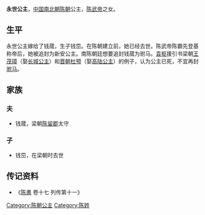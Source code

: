 {{for|梁武帝的女儿永世公主|蕭玉婉}}
{{東亞女性歷史人物
| 名稱=永世公主
| 身份=[[陈朝|陈朝]]公主
| 畫像=
| 說明=
| 姓=陈
| 名=
| 封爵=[[公主|公主]]
| 位號=
| 封號=永世公主
| 出生年=
| 逝世年=
| 諡號=
| 墳墓=
| 父親=[[陈武帝|陈武帝]]
| 夫=钱蒇
| 子=钱岊
|}}
'''永世公主'''，[[中国|中国]][[南北朝|南北朝]][[陈朝|陈朝]]公主，[[陈武帝|陈武帝]]之女。
==生平==
永世公主嫁给了钱蒇，生子钱岊。在陈朝建立前，她已经去世。陈武帝陈霸先登基称帝后，她被追封为新安公主。南陈朝廷想要追封钱蒇为驸马。[[袁枢_(南朝)|袁枢]]援引书梁朝[[王茂璋|王茂璋]]（娶[[长城公主|长城公主]]）和[[晋朝|晋朝]][[杜预|杜预]]（娶[[高陆公主|高陆公主]]）的例子，认为公主已死，不宜再封[[驸马|驸马]]。
==家族==
===夫===
* 钱蒇，梁朝[[陈留郡|陈留郡]]太守
===子===
* 钱岊，在梁朝时去世

== 传记资料 ==
*《[[陈書|陈書]] 卷十七 列传第十一》
[[Category:陈朝公主|Category:陈朝公主]]
[[Category:陈姓|Category:陈姓]]